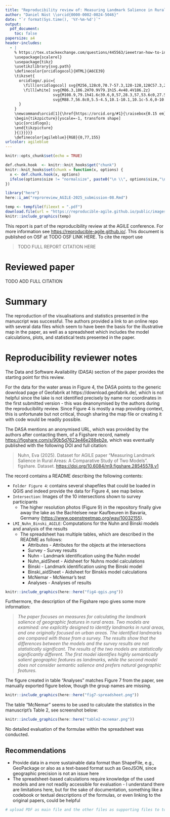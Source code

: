 ```yaml
---
title: "Reproducibility review of: Measuring Landmark Salience in Rural Areas: A Comparative Study of Two Models"
author: "Daniel Nüst \\orcid{0000-0002-0024-5046}"
date: "`r format(Sys.time(), '%Y-%m-%d')`"
output:
  pdf_document:
    toc: false
papersize: a4
header-includes:
  - |
    % https://tex.stackexchange.com/questions/445563/ieeetran-how-to-include-orcid-in-tex-pdf-with-pdflatex/445583 (works with pdflatex)
    \usepackage{scalerel}
    \usepackage{tikz}
    \usetikzlibrary{svg.path}
    \definecolor{orcidlogocol}{HTML}{A6CE39}
    \tikzset{
      orcidlogo/.pic={
        \fill[orcidlogocol] svg{M256,128c0,70.7-57.3,128-128,128C57.3,256,0,198.7,0,128C0,57.3,57.3,0,128,0C198.7,0,256,57.3,256,128z};
        \fill[white] svg{M86.3,186.2H70.9V79.1h15.4v48.4V186.2z}
                     svg{M108.9,79.1h41.6c39.6,0,57,28.3,57,53.6c0,27.5-21.5,53.6-56.8,53.6h-41.8V79.1z     M124.3,172.4h24.5c34.9,0,42.9-26.5,42.9-39.7c0-21.5-13.7-39.7-43.7-39.7h-23.7V172.4z}
                     svg{M88.7,56.8c0,5.5-4.5,10.1-10.1,10.1c-5.6,0-10.1-4.6-10.1-10.1c0-5.6,4.5-10.1,10.1-10.1C84.2,46.7,88.7,51.3,88.7,56.8z};
      }
    }
    \newcommand\orcid[1]{\href{https://orcid.org/#1}{\raisebox{0.15 em}{\mbox{\scalerel*{
    \begin{tikzpicture}[yscale=-1, transform shape]
    \pic{orcidlogo};
    \end{tikzpicture}
    }{|}}}}}
    \definecolor{agileblue}{RGB}{0,77,155}
urlcolor: agileblue
---
```


```r
knitr::opts_chunk$set(echo = TRUE)

def.chunk.hook  <- knitr::knit_hooks$get("chunk")
knitr::knit_hooks$set(chunk = function(x, options) {
  x <- def.chunk.hook(x, options)
  ifelse(options$size != "normalsize", paste0("\n \\", options$size,"\n\n", x, "\n\n \\normalsize"), x)
})

library("here")
here::i_am("reproreview_AGILE-2025_submission-08.Rmd")
```

```r
temp <- tempfile(fileext = ".pdf")
download.file(url = "https://reproducible-agile.github.io/public/images/reproducible-AGILE-logo-square.pdf", destfile = temp)
knitr::include_graphics(temp)
```

This report is part of the reproducibility review at the AGILE conference.
For more information see [https://reproducible-agile.github.io/](https://reproducible-agile.github.io/).
This document is published on OSF at TODO OSF LINK HERE.
To cite the report use

> TODO FULL REPORT CITATION HERE

# Reviewed paper

TODO ADD FULL CITATION

# Summary

The reproduction of the visualisations and statistics presented in the manuscript was successful.
The authors provided a link to an online repo with several data files which seem to have been the basis for the illustrative map in the paper, as well as a spreadsheet which includes the model calculations, plots, and statistical tests presented in the paper.

\clearpage

# Reproducibility reviewer notes

The Data and Software Availability (DASA) section of the paper provides the starting point for this review.

For the data for the water areas in Figure 4, the DASA points to the generic download page of Geofabrik at https://download.geofabrik.de/, which is not helpful since the lake is not identified precisely by name nor coordinates in the first submitted version - this was deanonymised by the authors during the reproducibility review.
Since Figure 4 is mostly a map providing context, this is unfortunate but not critical, though sharing the map file or creating it with code would be readily possible.

The DASA mentions an anonymised URL, which was provided by the authors after contacting them, of a Figshare record, namely <https://figshare.com/s/90b5d7623e46e288eb2e>, which was eventually published with the following DOI and full citation:

> Nuhn, Eva (2025). Dataset for AGILE paper "Measuring Landmark Salience in Rural Areas: A Comparative Study of Two Models". figshare. Dataset. <https://doi.org/10.6084/m9.figshare.28545578.v1>

The record contains a README describing the following contents:

- `Folder Figure 4`: contains several shapefiles that could be loaded in QGIS and indeed provide the data for Figure 4, see map below.
- `Intersection`: Images of the 10 intersections shown to survey participants
  - The higher resolution photos (Figure 9) in the repository finally give away the lake as the Bachtelsee near Kaufbeuren in Bavaria, Germany (<https://www.openstreetmap.org/way/10032155>).
- `LMI_Nuhn_Binski_AGILE`: Computations for the Nuhn and Binski models and analysis of the results
  - The spreadsheet has multiple tables, which are described in the README as follows:
  	- Attributes - Attributes for the objects at the intersections
  	- Survey - Survey results
  	- Nuhn - Landmark identification using the Nuhn model
  	- Nuhn_aidSheet - Aidsheet for Nuhns model calculations
  	- Binski - Landmark identification using the Binski model
  	- Binski_aidSheet - Aidsheet for Binskis model calculations
  	- McNemar - McNemar's test
  	- Analyses - Analyses of results

```r
knitr::include_graphics(here::here("fig4-qgis.png"))
```

Furthermore, the description of the Figshare repo gives some more information:

> _The paper focuses on measures for calculating the landmark salience of geographic features in rural areas. Two models are examined: one explicitly designed to identify landmarks in rural areas, and one originally focused on urban areas. The identified landmarks are compared with those from a survey. The results show that the differences between the models and the survey results are not statistically significant. The results of the two models are statistically significantly different. The first model identifies highly semantically salient geographic features as landmarks, while the second model does not consider semantic salience and prefers natural geographic features._

The figure created in table "Analyses" matches Figure 7 from the paper, see manually exported figure below, though the group names are missing.

```r
knitr::include_graphics(here::here("fig7-spreadsheet.png"))
```

The table "McNemar" seems to be used to calculate the statistics in the manuscript's Table 2, see screenshot below:

```r
knitr::include_graphics(here::here("table2-mcnemar.png"))
```

No detailed evaluation of the formulae within the spreadsheet was conducted.

## Recommendations

- Provide data in a more sustainable data format than ShapeFile, e.g., GeoPackage or also as a text-based format such as GeoJSON, since geographic precision is not an issue here
- The spreadsheet-based calculations require knowledge of the used models and are not readily accessible for evaluation - I understand there are limitations here, but for the sake of documentation, something like a codebook or textual descriptions of the formulas, or even linking to the original papers, could be helpful

```r
# upload PDF as main file and the other files as supporting files to to https://www.researchequals.com/drafts?suffix=wxh7-8yjd
```
